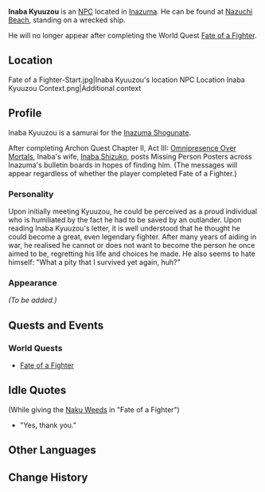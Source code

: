 {{Meta
<!-- REMOVE THIS TEMPLATE AFTER ADDING MISSING INFO -->
|missing_NPC_profile  = yes
}}
{{Character Infobox
|type             = Quest NPC
|type2            = Deceased Characters
|image            = NPC Inaba Kyuuzou.png
|realname         = Inaba Tousaburou Kyuuzou
|region           = Inazuma
|affiliation      = 
|title            = 
|spouse           = Inaba Shizuko
|voiceEN          = 
|voiceCN          = 
|voiceJP          = 
|dialoguereward   = 
}}
'''Inaba Kyuuzou''' is an [[NPC]] located in [[Inazuma]]. He can be found at [[Nazuchi Beach]], standing on a wrecked ship.

He will no longer appear after completing the World Quest [[Fate of a Fighter]].

==Location==
<gallery hideaddbutton="true" captionalign="center">
Fate of a Fighter-Start.jpg|Inaba Kyuuzou's location
NPC Location Inaba Kyuuzou Context.png|Additional context
</gallery>

==Profile==
<!--detailed story/lore information goes here-->
Inaba Kyuuzou is a samurai for the [[Inazuma Shogunate]].

After completing Archon Quest Chapter II, Act III: [[Omnipresence Over Mortals]], Inaba's wife, [[Inaba Shizuko]], posts Missing Person Posters across Inazuma's bulletin boards in hopes of finding him. (The messages will appear regardless of whether the player completed Fate of a Fighter.)

===Personality===
Upon initially meeting Kyuuzou, he could be perceived as a proud individual who is humiliated by the fact he had to be saved by an outlander. Upon reading Inaba Kyuuzou's letter, it is well understood that he thought he could become a great, even legendary fighter. After many years of aiding in war, he realised he cannot or does not want to become the person he once aimed to be, regretting his life and choices he made. He also seems to hate himself: "What a pity that I survived yet again, huh?"

===Appearance===
''(To be added.)''

==Quests and Events==
===World Quests===
*[[Fate of a Fighter]]

==Idle Quotes==
;(While giving the [[Naku Weed]]s in "Fate of a Fighter")
* "Yes, thank you."

==Other Languages==
{{Other Languages|default_hidden = 1
|en      = Inaba Kyuuzou
|zhs     = 稻叶久藏
|zhs_rm  = Dàoyè Jiǔcáng{{Assumed}}
|zht     = 稻葉久藏
|zht_rm  = Dàoyè Jiǔcáng{{Assumed}}
|ja      = 稲葉久蔵
|ja_rm   = Inaba Kyuuzou
|ko      = 이나바 큐조
|ko_rm   = Inaba Kyujo
|es      = Inaba Kyuuzou
|fr      = Inaba Kyuuzou
|ru      = Инаба Кюдзо
|th      = Inaba Kyuuzou
|vi      = Inaba Kyuuzou
|de      = Inaba Kyuuzou
|id      = Inaba Kyuuzou
|pt      = Inaba Hisakura
}}

==Change History==
{{Change History|2.0}}
<!--
==References==
{{Reflist}}-->